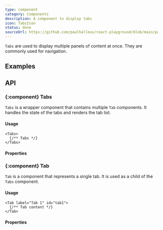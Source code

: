 ```yaml
---
type: component
category: Components
description: A component to display tabs
icon: TabsIcon
status: done
sourceUrl: https://github.com/paulhalleux/react-playground/blob/main/packages/playground/src/components/Tabs/Tabs.tsx
---
```


`Tabs` are used to display multiple panels of content at once. They are commonly used for navigation.

## Examples

<Example name="components/General/Tabs/Compact" />
<Example name="components/General/Tabs/Spaced" />
<Example name="components/General/Tabs/Horizontal" />

## API

### \{:component} Tabs

`Tabs` is a wrapper component that contains multiple `Tab` components. It handles the state of the tabs and renders the tab list.

#### Usage

```tsx
<Tabs>
  {/** Tabs */}
</Tabs>
```

#### Properties

<Properties component="Tabs" />

### \{:component} Tab

`Tab` is a component that represents a single tab. It is used as a child of the `Tabs` component.

#### Usage

```tsx
<Tab label="Tab 1" id="tab1">
  {/** Tab content */}
</Tab>
```

#### Properties

<Properties component="Tab" />